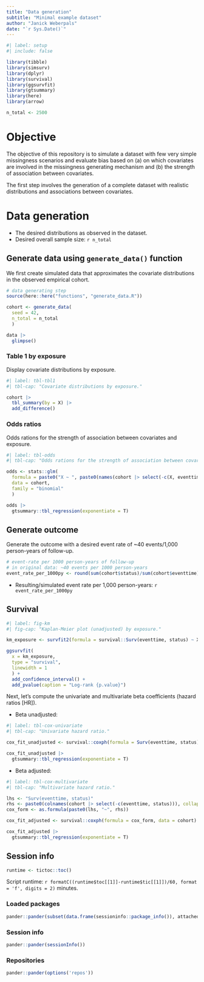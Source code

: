```yaml
---
title: "Data generation"
subtitle: "Minimal example dataset"
author: "Janick Weberpals"
date: "`r Sys.Date()`"
---
```


```r
#| label: setup
#| include: false

library(tibble)
library(simsurv)
library(dplyr)
library(survival)
library(ggsurvfit)
library(gtsummary)
library(here)
library(arrow)

n_total <- 2500
```

# Objective

The objective of this repository is to simulate a dataset with few very simple missingness scenarios and evaluate bias based on (a)  on which covariates are involved in the missingness generating mechanism and (b) the strength of association between covariates.

The first step involves the generation of a complete dataset with realistic distributions and associations between covariates.

# Data generation

-   The desired distributions as observed in the dataset.
-   Desired overall sample size: `r n_total`

## Generate data using `generate_data()` function

We first create simulated data that approximates the covariate distributions in the observed empirical cohort.

```r
# data generating step
source(here::here("functions", "generate_data.R"))

cohort <- generate_data(
  seed = 42, 
  n_total = n_total
  )

data |> 
  glimpse()
```

### Table 1 by exposure

Display covariate distributions by exposure.

```r
#| label: tbl-tbl1
#| tbl-cap: "Covariate distributions by exposure."

cohort |> 
  tbl_summary(by = X) |> 
  add_difference()
```

### Odds ratios

Odds rations for the strength of association between covariates and exposure.

```r
#| label: tbl-odds
#| tbl-cap: "Odds rations for the strength of association between covariates and exposure."

odds <- stats::glm(
  formula = paste0("X ~ ", paste0(names(cohort |> select(-c(X, eventtime, status))), collapse = " + ")),
  data = cohort,
  family = "binomial"
  )

odds |> 
  gtsummary::tbl_regression(exponentiate = T)
```

## Generate outcome

Generate the outcome with a desired event rate of ~40 events/1,000 person-years of follow-up.

```r
# event-rate per 1000 person-years of follow-up
# in original data: ~40 events per 1000 person-years
event_rate_per_1000py <- round(sum(cohort$status)/sum(cohort$eventtime)*1000, 2)
```

-   Resulting/simulated event rate per 1,000 person-years: `r event_rate_per_1000py`

## Survival

```r
#| label: fig-km
#| fig-cap: "Kaplan-Meier plot (unadjusted) by exposure."

km_exposure <- survfit2(formula = survival::Surv(eventtime, status) ~ X, data = cohort)

ggsurvfit(
  x = km_exposure, 
  type = "survival",
  linewidth = 1
  ) +
  add_confidence_interval() +
  add_pvalue(caption = "Log-rank {p.value}")
```

Next, let's compute the univariate and multivariate beta coefficients (hazard ratios [HR]).

-   Beta unadjusted:

```r
#| label: tbl-cox-univariate
#| tbl-cap: "Univariate hazard ratio."

cox_fit_unadjusted <- survival::coxph(formula = Surv(eventtime, status) ~ X, data = cohort)

cox_fit_unadjusted |>  
  gtsummary::tbl_regression(exponentiate = T)
```

-   Beta adjusted:

```r
#| label: tbl-cox-multivariate
#| tbl-cap: "Multivariate hazard ratio."

lhs <- "Surv(eventtime, status)"
rhs <- paste0(colnames(cohort |> select(-c(eventtime, status))), collapse = " + ")
cox_form <- as.formula(paste0(lhs, "~", rhs))

cox_fit_adjusted <- survival::coxph(formula = cox_form, data = cohort)

cox_fit_adjusted |>  
  gtsummary::tbl_regression(exponentiate = T)
```

## Session info

```r
runtime <- tictoc::toc()
```

Script runtime: `r formatC((runtime$toc[[1]]-runtime$tic[[1]])/60, format = 'f', digits = 2)` minutes.

::: panel-tabset
### Loaded packages

```r
pander::pander(subset(data.frame(sessioninfo::package_info()), attached==TRUE, c(package, loadedversion)))
```

### Session info

```r
pander::pander(sessionInfo())
```

### Repositories

```r
pander::pander(options('repos'))
```
:::
